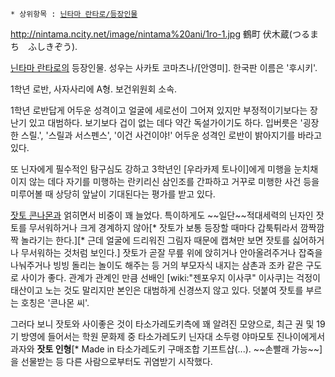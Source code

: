  * 상위항목 : [[닌타마 란타로/등장인물]]

http://nintama.ncity.net/image/nintama%20ani/1ro-1.jpg
鶴町 伏木蔵(つるまち　ふしきぞう).

[[닌타마 란타로]]의 등장인물. 성우는 사카토 코마츠나/[안영미]. 한국판 이름은 '후시키'. 

1학년 로반, 사자사리에 A형. 보건위원회 소속.

1학년 로반답게 어두운 성격이고 얼굴에 세로선이 그어져 있지만 부정적이기보다는 장난기 있고 대범하다. 보기보다 겁이 없는 데다 약간 독설가이기도 하다. 입버릇은 '굉장한 스릴.', '스릴과 서스펜스', '이건 사건이야!' 어두운 성격인 로반이 밝아지기를 바라고 있다.

또 닌자에게 필수적인 탐구심도 강하고 3학년인 [우라카제 토나이]에게 미행을 눈치채이지 않는 데다 자기를 미행하는 란키리신 삼인조를 간파하고 거꾸로 미행한 사건 등을 미루어볼 때 상당히 앞날이 기대된다는 평가를 받고 있다.

[[잣토 콘나몬]]과 얽히면서 비중이 꽤 늘었다. 특이하게도 ~~일단~~적대세력의 닌자인 잣토를 무서워하거나 크게 경계하지 않아[* 잣토가 보통 등장할 때마다 갑툭튀라서 깜짝깜짝 놀라기는 한다.][* 근데 얼굴에 드리워진 그림자 때문에 캡쳐만 보면 잣토를 싫어하거나 무서워하는 것처럼 보인다.] 잣토가 곧잘 무릎 위에 앉히거나 안아올려주거나 잡죽을 나눠주거나 빙빙 돌리는 놀이도 해주는 등 거의 부모자식 내지는 삼촌과 조카 같은 구도로 사이가 좋다. 관계가 관계인 만큼 선배인 [wiki:"젠포우지 이사쿠" 이사쿠]는 걱정이 태산이고 노는 것도 말리지만 본인은 대범하게 신경쓰지 않고 있다. 덧붙여 잣토를 부르는 호칭은 '콘나몬 씨'.

그러다 보니 잣토와 사이좋은 것이 타소가레도키측에 꽤 알려진 모양으로, 최근 권 및 19기 방영에 들어서는 학원 문화제 중 타소가레도키 닌자대 소두령 야마모토 진나이에게서 과자와 '''잣토 인형'''[* Made in 타소가레도키 구매조합 기프트샵(...). ~~손빨래 가능~~]을 선물받는 등 다른 사람으로부터도 귀염받기 시작했다.
